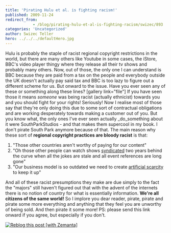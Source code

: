 ```yaml
---
title: 'Pirating Hulu et al. is fighting racism!'
published: 2009-11-24
redirect_from: 
            - /blog/pirating-hulu-et-al-is-fighting-racism/swizec/893
categories: 'Uncategorized'
author: Swizec Teller
hero: ../../../defaultHero.jpg
---
```

Hulu is probably the staple of racist regional copyright restrictions in the world, but there are many others like Youtube in some cases, the iStore, BBC's video player thingy where they release all their tv shows and probably many others. Now, out of those, the only one I can understand is BBC because they are paid from a tax on the people and everybody outside the UK doesn't actually pay said tax and BBC is too lazy to figure out a different scheme for us. But onward to the issue. Have you ever seen any of these or something along these lines? \[gallery link="file"] If you have seen those it means _someone_ was being racist (actually ethnicist) towards you and you should fight for your rights! Seriously! Now I realise most of those say that they're only doing this due to some sort of contractual obligations and are working desperately towards making a customer out of you. But you know what, the only ones I've ever seen actually _do_something about it were SouthParkStudios - and that makes them supercool in my book. I don't pirate South Park anymore because of that. The main reason why these sort of **regional copyright practices are bloody racist** is that:

1. "Those other countries aren't worthy of paying for our content"
2. "Oh those other people can watch shows [syndicated](http://en.wikipedia.org/wiki/Broadcast_syndication "Broadcast syndication") two years behind the curve when all the jokes are stale and all event references are long gone"
3. "Our business model is so outdated we need to create [artificial scarcity](http://en.wikipedia.org/wiki/Artificial_scarcity "Artificial scarcity") to keep it up"

And all of these racist presumptions they make are due simply to the fact the "majors" still haven't figured out that with the advent of the internets there is no notion of country for what is essentially information. **We're all citizens of the same world!** So I implore you dear reader, pirate, pirate and pirate some more everything and anything that they feel you are unworthy of being sold. And then pirate it some more! PS: please send this link onward if you agree, but especially if you don't.

[![Reblog this post \[with Zemanta\]](http://img.zemanta.com/reblog_e.png?x-id=c49d63bf-a4ba-4684-a240-f2af67839c47)](http://reblog.zemanta.com/zemified/c49d63bf-a4ba-4684-a240-f2af67839c47/ "Reblog this post \[with Zemanta]")